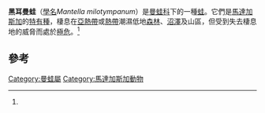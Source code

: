 {{NoteTA|G1=LS}}
{{Speciesbox
| name = 黑耳曼蛙
| image = Mantella milotympanum02.jpg
| image_width = 250px
| status = CR
| status_system = IUCN3.1
| status_ref = <ref name=iucn>{{IUCN2010|assessors=Miguel Vences, Ronald Nussbaum|year=2008|title=Mantella milotympanum|id=57448|version=2010.4|downloaded=2010-11-22}}</ref>
| genus = Mantella
| species = milotympanum
| authority = Staniszewski, 1996
}}
'''黑耳曼蛙'''（[[學名|學名]]''Mantella milotympanum''）是[[曼蛙科|曼蛙科]]下的一種[[蛙|蛙]]。它們是[[馬達加斯加|馬達加斯加]]的[[特有種|特有種]]，棲息在[[亞熱帶|亞熱帶]]或[[熱帶|熱帶]]潮濕低地[[森林|森林]]、[[沼澤|沼澤]]及山區，但受到失去棲息地的威脅而處於[[極危|極危]]。<ref name=iucn/>

==參考==
{{Commons category|Mantella milotympanum}}
{{reflist}}
{{Taxonbar|from=Q2275287}}

[[Category:曼蛙屬|Category:曼蛙屬]]
[[Category:馬達加斯加動物|Category:馬達加斯加動物]]